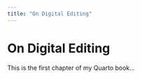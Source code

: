 ```yaml
---
title: "On Digital Editing"
---
```


# On Digital Editing

This is the first chapter of my Quarto book...
